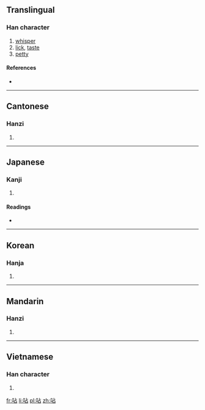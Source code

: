 ==Translingual==

===Han character===
{{Han char|rn=30|rad=口|as=05|sn=8|four=6106<sub>0</sub>|canj=口卜口 (RYR)|ids=⿰[[口]][[占]]}}

# [[whisper]]
# [[lick]], [[taste]]
# [[petty]]

====References====
* {{Han ref|kx=0182.040|dkj=03446|dj=0401.050|hdz=10599.150|uh=546B|ud=21611|bh=CBE1|bd=52193}}

----

==Cantonese==

===Hanzi===
{{yue-hanzi|jyut=tip3|y=tip3}}

# {{defn|lang=yue|sort=口05}}

----

==Japanese==

===Kanji===
{{ja-kanji|grade=|rs=口05}}

# {{defn|lang=ja|sort=口05}}

====Readings====
* {{ja-readings|on=[[てふ]] (tefu), [[せふ]] (sefu), [[てん]] (ten)|kun=[[なめる]] (nameru), [[ささやく]] (sasayaku), [[しゃべる]] (shaberu)}}

----

==Korean==

===Hanja===
{{ko-hanja|hangeul=첩|rv=cheop|mr=ch'ŏp}}

# {{defn|lang=ko|sort=口05}}

----

==Mandarin==

===Hanzi===
{{cmn-hanzi|pin=[[tiē]] ([[tie1]])|wg=t'ieh<sup>1</sup>}}

# {{defn|lang=cmn|sort=口05}}

----

==Vietnamese==

===Han character===
{{vi-hantu|[[chiếp]], [[chím]], [[chễm]], [[chỉm]], [[chiêm]], [[chòm]], [[chõm]], [[dụm]], [[nhóm]], [[xúm]], [[chùm]], [[chúm]], [[giụm]]|rs=口05}}

# {{defn|lang=vi|sort=口05}}

[[fr:呫]]
[[li:呫]]
[[pl:呫]]
[[zh:呫]]